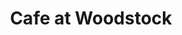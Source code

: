 ---
title: Cafe at Woodstock
media: 
dimensions: 18" x 12"
hero_image: ../../images/gallery/cafe_at_woodstock.jpg
sale_status: Not For Sale
---